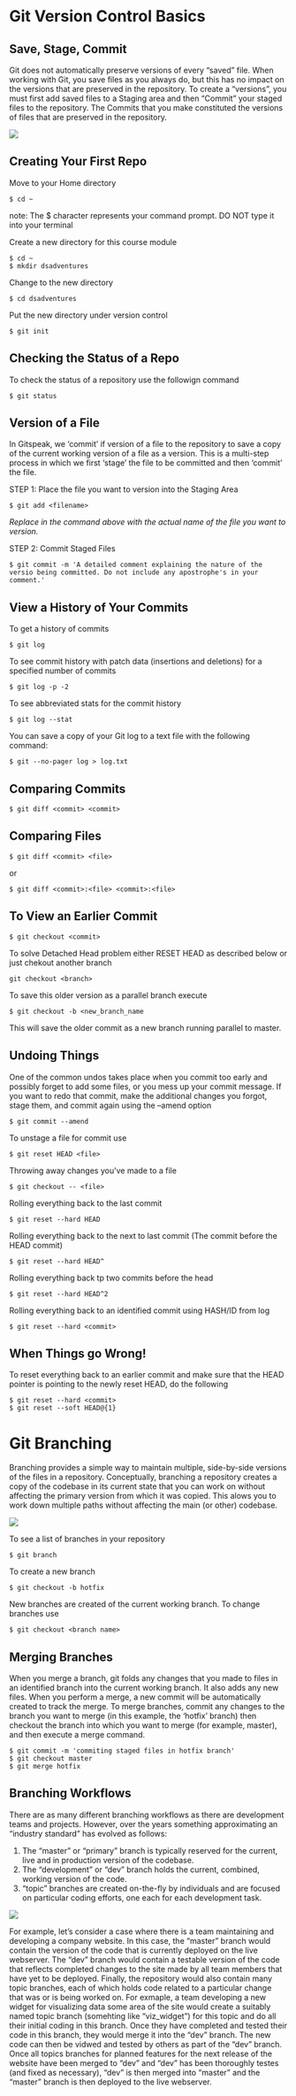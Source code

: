 # Git Version Control Basics

## Save, Stage, Commit

Git does not automatically preserve versions of every "saved" file. When working with Git, you save files as you always do, but this has no impact on the versions that are preserved in the repository. To create a "versions", you must first add saved files to a Staging area and then "Commit" your staged files to the repository. The Commits that you make constituted the versions of files that are preserved in the repository.

![](./img/save_stage_commit.png)

## Creating Your First Repo

Move to your Home directory

```
$ cd ~
```

note: The \$ character represents your command prompt. DO NOT type it into your terminal

Create a new directory for this course module

```
$ cd ~
$ mkdir dsadventures
```

Change to the new directory

```
$ cd dsadventures
```

Put the new directory under version control

```
$ git init
```


## Checking the Status of a Repo

To check the status of a repository use the followign command

```
$ git status
```

## Version of a File

In Gitspeak, we 'commit' if version of a file to the repository to save a copy of the current working version of a file as a version. This is a multi-step process in which we first 'stage' the file to be committed and then 'commit' the file.

STEP 1:  Place the file you want to version into the Staging Area

```
$ git add <filename>
```

*Replace <filename> in the command above with the actual name of the file you want to version.*

STEP 2: Commit Staged Files

```
$ git commit -m 'A detailed comment explaining the nature of the versio being committed. Do not include any apostrophe's in your comment.'
```

## View a History of Your Commits

To get a history of commits

```
$ git log
```

To see commit history with patch data (insertions and deletions) for a specified number of commits

```
$ git log -p -2
```

To see abbreviated stats for the commit history

```
$ git log --stat
```

You can save a copy of your Git log to a text file with the following command:

```
$ git --no-pager log > log.txt
```

## Comparing Commits

```
$ git diff <commit> <commit>
```

## Comparing Files

```
$ git diff <commit> <file>
```

or 

```
$ git diff <commit>:<file> <commit>:<file>
```

## To View an Earlier Commit

```
$ git checkout <commit>
```

To solve Detached Head problem either RESET HEAD as described below or just chekout another branch

```
git checkout <branch>
```

To save this older version as a parallel branch execute

```
$ git checkout -b <new_branch_name
```

This will save the older commit as a new branch running parallel to master.

## Undoing Things

One of the common undos takes place when you commit too early and possibly forget to add some files, or you mess up your commit message. If you want to redo that commit, make the additional changes you forgot, stage them, and commit again using the --amend option

```
$ git commit --amend
```

To unstage a file for commit use

```
$ git reset HEAD <file>
```

Throwing away changes you've made to a file

```
$ git checkout -- <file>
```

Rolling everything back to the last commit

```
$ git reset --hard HEAD
```

Rolling everything back to the next to last commit (The commit before the HEAD commit)

```
$ git reset --hard HEAD^
```

Rolling everything back tp two commits before the head

```
$ git reset --hard HEAD^2
```

Rolling everything back to an identified commit using HASH/ID from log

```
$ git reset --hard <commit>
```


## When Things go Wrong!

To reset everything back to an earlier commit and make sure that the HEAD pointer is pointing to the newly reset HEAD, do the following

```
$ git reset --hard <commit>
$ git reset --soft HEAD@{1}
```

# Git Branching

Branching provides a simple way to maintain multiple, side-by-side versions of the files in a repository.  Conceptually, branching a repository creates a copy of the codebase in its current state that you can work on without affecting the primary version from which it was copied.  This alows you to work down multiple paths without affecting the main (or other) codebase.

![](./img/GIT-Branchand-its-Operations.png)

To see a list of branches in your repository

```
$ git branch
```

To create a new branch

```
$ git checkout -b hotfix
```

New branches are created of the current working branch.  To change branches use

```
$ git checkout <branch name>
```

## Merging Branches

When you merge a branch, git folds any changes that you made to files in an identified branch into the current working branch.  It also adds any new files.  When you perform a merge, a new commit will be automatically created to track the merge.  To merge branches, commit any changes to the branch you want to merge (in this example, the 'hotfix' branch) then checkout the branch into which you want to merge (for example, master), and then execute a merge command.

```
$ git commit -m 'commiting staged files in hotfix branch'
$ git checkout master
$ git merge hotfix

```

## Branching Workflows

There are as many different branching workflows as there are development teams and projects.  However, over the years something approximating an "industry standard" has evolved as follows:
 
1. The "master" or "primary" branch is typically reserved for the current, live and in production version of the codebase.
2. The "development" or "dev" branch holds the current, combined, working version of the code.
3. "topic" branches are created on-the-fly by individuals and are focused on particular coding efforts, one each for each development task.

![](./img/branching_workflows.png)

For example, let's consider a case where there is a team maintaining and developing a company website.  In this case, the "master" branch would contain the version of the code that is currently deployed on the live webserver.  The "dev" branch would contain a testable version of the code that reflects completed changes to the site made by all team members that have yet to be deployed.  Finally, the repository would also contain many topic branches, each of which holds code related to a particular change that was or is being worked on.  For exmaple, a team developing a new widget for visualizing data some area of the site would create a suitably named topic branch (somehting like "viz_widget") for this topic and do all their initial coding in this branch.  Once they have completed and tested their code in this branch, they would merge it into the "dev" branch.  The new code can then be vidwed and tested by others as part of the "dev" branch.  Once all topics branches for planned features for the next release of the website have been merged to "dev" and "dev" has been thoroughly testes (and fixed as necessary), "dev" is then merged into "master" and the "master" branch is then deployed to the live webserver.  
